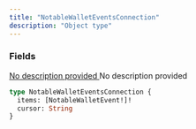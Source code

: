 ```yaml
---
title: "NotableWalletEventsConnection"
description: "Object type"
---
```


### Fields

<a href="/api-reference/types/notablewalletevent">
  <ResponseField name="items" type="[NotableWalletEvent!]!" required>
    No description provided
  </ResponseField>
</a>

<ResponseField name="cursor" type="String">
  No description provided
</ResponseField>


```graphql NotableWalletEventsConnection
type NotableWalletEventsConnection {
  items: [NotableWalletEvent!]!
  cursor: String
}
```
